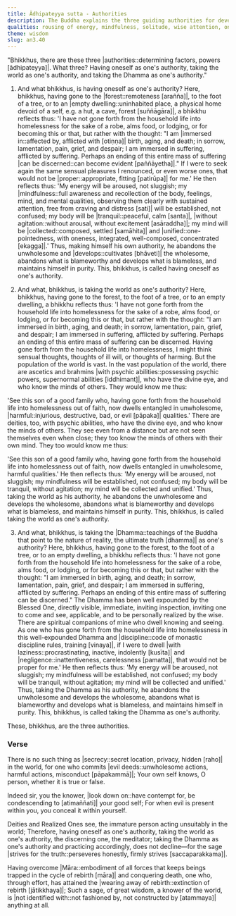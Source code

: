 ```yaml
---
title: Ādhipateyya sutta - Authorities
description: The Buddha explains the three guiding authorities for developing wholesome qualities and maintaining purity - 1) Oneself, 2) world, and 3) Dhamma.
qualities: rousing of energy, mindfulness, solitude, wise attention, one-pointedness
theme: wisdom
slug: an3.40
---
```


"Bhikkhus, there are these three |authorities::determining factors, powers [ādhipateyya]|. What three? Having oneself as one's authority, taking the world as one's authority, and taking the Dhamma as one's authority."

1) And what bhikkhus, is having oneself as one's authority? Here, bhikkhus, having gone to the |forest::remoteness [arañña]|, to the foot of a tree, or to an |empty dwelling::uninhabited place, a physical home devoid of a self, e.g. a hut, a cave, forest [suññāgāra]|, a bhikkhu reflects thus: 'I have not gone forth from the household life into homelessness for the sake of a robe, alms food, or lodging, or for becoming this or that, but rather with the thought: "I am |immersed in::affected by, afflicted with [otiṇṇa]| birth, aging, and death; in sorrow, lamentation, pain, grief, and despair; I am immersed in suffering, afflicted by suffering. Perhaps an ending of this entire mass of suffering |can be discerned::can become evident [paññāyetha]|." If I were to seek again the same sensual pleasures I renounced, or even worse ones, that would not be |proper::appropriate, fitting [patirūpa]| for me.' He then reflects thus: 'My energy will be aroused, not sluggish; my |mindfulness::full awareness and recollection of the body, feelings, mind, and mental qualities, observing them clearly with sustained attention, free from craving and distress [sati]| will be established, not confused; my body will be |tranquil::peaceful, calm [santa]|, |without agitation::without arousal, without excitement [asāraddha]|; my mind will be |collected::composed, settled [samāhita]| and |unified::one-pointedness, with oneness, integrated, well-composed, concentrated [ekagga]|.' Thus, making himself his own authority, he abandons the unwholesome and |develops::cultivates [bhāveti]| the wholesome, abandons what is blameworthy and develops what is blameless, and maintains himself in purity. This, bhikkhus, is called having oneself as one's authority.

2) And what, bhikkhus, is taking the world as one's authority? Here, bhikkhus, having gone to the forest, to the foot of a tree, or to an empty dwelling, a bhikkhu reflects thus: 'I have not gone forth from the household life into homelessness for the sake of a robe, alms food, or lodging, or for becoming this or that, but rather with the thought: "I am immersed in birth, aging, and death; in sorrow, lamentation, pain, grief, and despair; I am immersed in suffering, afflicted by suffering. Perhaps an ending of this entire mass of suffering can be discerned. Having gone forth from the household life into homelessness, I might think sensual thoughts, thoughts of ill will, or thoughts of harming. But the population of the world is vast. In the vast population of the world, there are ascetics and brahmins |with psychic abilities::possessing psychic powers, supernormal abilities [iddhimant]|, who have the divine eye, and who know the minds of others. They would know me thus:

'See this son of a good family who, having gone forth from the household life into homelessness out of faith, now dwells entangled in unwholesome, |harmful::injurious, destructive, bad, or evil [pāpaka]| qualities.' There are deities, too, with psychic abilities, who have the divine eye, and who know the minds of others. They see even from a distance but are not seen themselves even when close; they too know the minds of others with their own mind. They too would know me thus:

'See this son of a good family who, having gone forth from the household life into homelessness out of faith, now dwells entangled in unwholesome, harmful qualities.' He then reflects thus: 'My energy will be aroused, not sluggish; my mindfulness will be established, not confused; my body will be tranquil, without agitation; my mind will be collected and unified.' Thus, taking the world as his authority, he abandons the unwholesome and develops the wholesome, abandons what is blameworthy and develops what is blameless, and maintains himself in purity. This, bhikkhus, is called taking the world as one's authority.

3) And what, bhikkhus, is taking the |Dhamma::teachings of the Buddha that point to the nature of reality, the ultimate truth [dhamma]| as one's authority? Here, bhikkhus, having gone to the forest, to the foot of a tree, or to an empty dwelling, a bhikkhu reflects thus: 'I have not gone forth from the household life into homelessness for the sake of a robe, alms food, or lodging, or for becoming this or that, but rather with the thought: "I am immersed in birth, aging, and death; in sorrow, lamentation, pain, grief, and despair; I am immersed in suffering, afflicted by suffering. Perhaps an ending of this entire mass of suffering can be discerned." The Dhamma has been well expounded by the Blessed One, directly visible, immediate, inviting inspection, inviting one to come and see, applicable, and to be personally realized by the wise. There are spiritual companions of mine who dwell knowing and seeing. As one who has gone forth from the household life into homelessness in this well-expounded Dhamma and |discipline::code of monastic discipline rules, training [vinaya]|, if I were to dwell |with laziness::procrastinating, inactive, indolently [kusīta]| and |negligence::inattentiveness, carelessness [pamatta]|, that would not be proper for me.' He then reflects thus: 'My energy will be aroused, not sluggish; my mindfulness will be established, not confused; my body will be tranquil, without agitation; my mind will be collected and unified.' Thus, taking the Dhamma as his authority, he abandons the unwholesome and develops the wholesome, abandons what is blameworthy and develops what is blameless, and maintains himself in purity. This, bhikkhus, is called taking the Dhamma as one's authority.

These, bhikkhus, are the three authorities.

### Verse

There is no such thing as |secrecy::secret location, privacy, hidden [raho]| in the world,
for one who commits |evil deeds::unwholesome actions, harmful actions, misconduct [pāpakammā]|;
Your own self knows, O person,
whether it is true or false.

Indeed sir, you the knower,
|look down on::have contempt for, be condescending to [atimaññati]| your good self;
For when evil is present within you,
you conceal it within yourself.

Deities and Realized Ones see,
the immature person acting unsuitably in the world;
Therefore, having oneself as one's authority,
taking the world as one's authority, the discerning one, the meditator;
taking the Dhamma as one's authority and practicing accordingly,
does not decline—for the sage |strives for the truth::perseveres honestly, firmly strives [saccaparakkama]|.

Having overcome |Māra::embodiment of all forces that keeps beings trapped in the cycle of rebirth [māra]| and conquering death,
one who, through effort, has attained the |wearing away of rebirth::extinction of rebirth [jātikkhaya]|;
Such a sage, of great wisdom, a knower of the world,
is |not identified with::not fashioned by, not constructed by [atammaya]| anything at all.